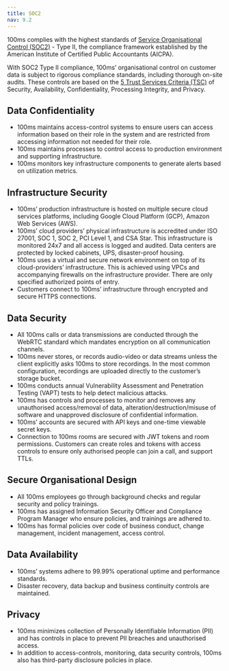 ```yaml
---
title: SOC2
nav: 9.2
---
```


100ms complies with the highest standards of [Service Organisational Control (SOC2)](https://soc2.co.uk/) - Type II, the compliance framework established by the American Institute of Certified Public Accountants (AICPA).

With SOC2 Type II compliance, 100ms’ organisational control on customer data is subject to rigorous compliance standards, including thorough on-site audits. These controls are based on the [5 Trust Services Criteria (TSC)](https://sprinto.com/blog/soc-2-trust-principles/) of Security, Availability, Confidentiality, Processing Integrity, and Privacy.

## Data Confidentiality

- 100ms maintains access-control systems to ensure users can access information based on their role in the system and are restricted from accessing information not needed for their role.
- 100ms maintains processes to control access to production environment and supporting infrastructure.
- 100ms monitors key infrastructure components to generate alerts based on utilization metrics.

## Infrastructure Security

- 100ms’ production infrastructure is hosted on multiple secure cloud services platforms, including Google Cloud Platform (GCP), Amazon Web Services (AWS).
- 100ms’ cloud providers’ physical infrastructure is accredited under ISO 27001, SOC 1, SOC 2, PCI Level 1, and CSA Star. This infrastructure is monitored 24x7 and all access is logged and audited. Data centers are protected by locked cabinets,  UPS, disaster-proof housing.
- 100ms uses a virtual and secure network environment on top of its cloud-providers’ infrastructure. This is achieved using VPCs and accompanying firewalls on the infrastructure provider. There are only specified authorized points of entry.
- Customers connect to 100ms’ infrastructure through encrypted and secure HTTPS connections.

## Data Security

- All 100ms calls or data transmissions are conducted through the WebRTC standard which mandates encryption on all communication channels.
- 100ms never stores, or records audio-video or data streams unless the client explicitly asks 100ms to store recordings. In the most common configuration, recordings are uploaded directly to the customer’s storage bucket.
- 100ms conducts annual Vulnerability Assessment and Penetration Testing (VAPT) tests to help detect malicious attacks.
- 100ms has controls and processes to monitor and removes any unauthorised access/removal of data, alteration/destruction/misuse of software and unapproved disclosure of confidential information.
- 100ms’ accounts are secured with API keys and one-time viewable secret keys.
- Connection to 100ms rooms are secured with JWT tokens and room permissions. Customers can create roles and tokens with access controls to ensure only authorised people can join a call, and support TTLs.

## Secure Organisational Design

- All 100ms employees go through background checks and regular security and policy trainings.
- 100ms has assigned Information Security Officer and Compliance Program Manager who ensure policies, and trainings are adhered to.
- 100ms has formal policies over code of business conduct, change management, incident management, access control.

## Data Availability

- 100ms’ systems adhere to 99.99% operational uptime and performance standards.
- Disaster recovery, data backup and business continuity controls are maintained.

## Privacy

- 100ms minimizes collection of Personally Identifiable Information (PII) and has controls in place to prevent PII breaches and unauthorised access.
- In addition to access-controls, monitoring, data security controls, 100ms also has third-party disclosure policies in place.